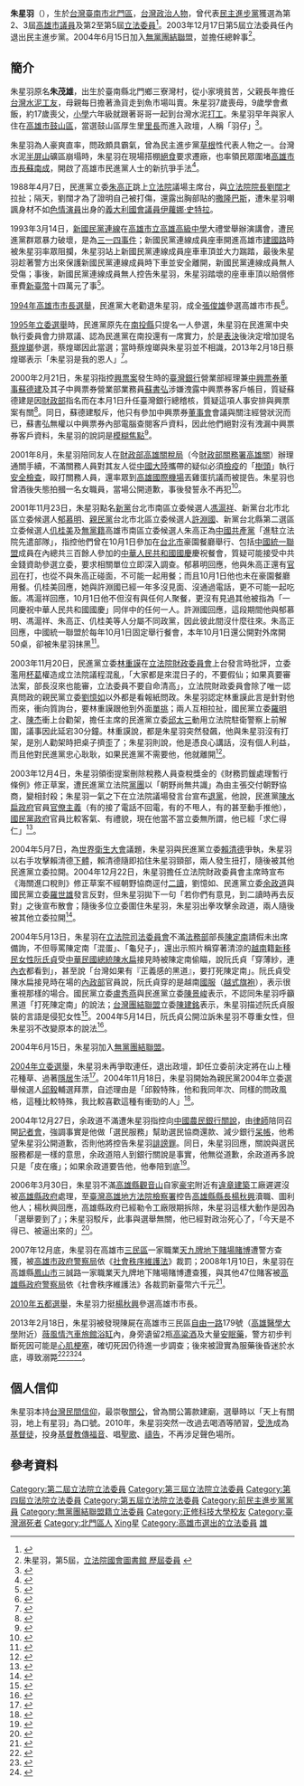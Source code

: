 {{Infobox AM
| name = 朱星羽<br/><small>Chu Hsin-yu</small>
| image name = 朱立法委員星羽 (第三屆).jpg
| order= {{ROC}}第2－5屆[[立法委員|立法委員]]
| term_start= 1993年2月1日
| term_end= 2005年1月31日
| constituency=   高雄市第一選舉區
| sex = 男 
| native place =
| date of birth = {{Birth date|1956|12|22}}
| date of death = {{Death date and age |2013|2|18|1956|12|22}}
| place of birth = {{ROC|臺灣省}}[[臺南縣|臺南縣]][[北門區|北門鄉]]（今[[臺南市|臺南市]]北門區）三寮灣村
| place of death = {{TWN}}[[高雄市|高雄市]][[三民區|三民區]][[自由一路|自由一路]]
| nationality ={{ROC}}
| party          = {{nonp}}（－2013年）
| otherparty     = {{Dpp}}（－2003年12月17日）<br>{{Npsu}}（2004年－2005年）
| religion = 早年[[台灣民間信仰|台灣民間信仰]]，晚年[[基督教|基督教]]
}}
{{Infobox EPW
| educate =
*[[高雄市鼓山區鼓岩國民小學|高雄市鼓山區鼓岩國民小學]]畢業
*[[高雄市立鼓山國民中學|高雄市立鼓山國民中學]]畢業
*[[正修工業專科學校|正修工業專科學校]]畢業
| past =
*高雄市優秀青年
*[[台灣血液基金會|台灣血液基金會]]高雄捐血中心緊急捐血隊隊員
*高雄市鼓山區厚生里里長二任
*[[高雄市議會|高雄市議會]]第二、三屆議員
*民主進步黨第五、六、七屆中央常務委員
*正修工業專科學校校友會顧問
*台南縣同鄉會顧問
*高雄市自來水改善促進委員會顧問
*高雄市市港合一促進委員會委員
*第二屆立法委員（{{Dpp}}）<br><span style="color: blue;">（1993年2月1日－1996年1月31日）</span>
*第三屆立法委員（{{Dpp}}）<br><span style="color: blue;">（1996年2月1日－1999年1月31日）</span>
*第四屆立法委員（{{Dpp}}）<br><span style="color: blue;">（1999年2月1日－2002年1月31日）</span>
*第五屆立法委員（{{Dpp}}{{to}}{{Npsu}}）<br><span style="color: blue;">（2002年2月1日－2005年1月31日）</span>
}}

'''朱星羽'''（{{bd|1956年|12月22日|2013年|2月18日|catIdx=J朱}}），生於[[台灣|台灣]][[臺南市|臺南市]][[北門區|北門區]]，[[台灣|台灣]][[政治人物|政治人物]]，曾代表[[民主進步黨|民主進步黨]]獲選為第2、3屆[[高雄市議員|高雄市議員]]及第2至第5屆[[立法委員|立法委員]]<ref>{{Cite web |url=http://www.ly.gov.tw/ly/01_introduce/0103_leg/leg_main/leg_ver01_01.jsp?ItemNO=01030100&lgno=00011&stage=5 |title=立法院全球資訊網 朱星羽委員簡介 |access-date=2008-07-11 |archive-date=2008-06-06 |archive-url=https://web.archive.org/web/20080606195240/http://www.ly.gov.tw/ly/01_introduce/0103_leg/leg_main/leg_ver01_01.jsp?ItemNO=01030100&lgno=00011&stage=5 |dead-url=no }}</ref>。2003年12月17日第5屆立法委員任內退出民主進步黨。2004年6月15日加入[[無黨團結聯盟|無黨團結聯盟]]，並擔任總幹事<ref>朱星羽，第5屆，[http://npl.ly.gov.tw/do/www/commissioner?act=exp 立法院國會圖書館 歷屆委員] {{Wayback|url=http://npl.ly.gov.tw/do/www/commissioner?act=exp |date=20170215195234 }}</ref>。

==簡介==
朱星羽原名'''朱茂雄'''，出生於臺南縣北門鄉三寮灣村，從小家境貧苦，父親長年擔任[[台灣水泥|台灣水泥]][[工友|工友]]，母親每日擔著漁貨走到魚市場叫賣。朱星羽7歲喪母，9歲學會煮飯，約17歲喪父，[[小學|小學]]六年級就跟著哥哥一起到台灣水泥[[打工|打工]]。朱星羽早年與家人住在[[高雄市|高雄市]][[鼓山區|鼓山區]]，當選鼓山區厚生里[[里長|里長]]而進入政壇，人稱「羽仔」<ref>{{cite news|language=zh-tw|author=廖國雄|title=羽仔問政火爆 為人豪爽|url=http://www.twtimes.com.tw/?page=news&nid=309156|publisher=[[臺灣時報|臺灣時報]]|date=2013-02-18|accessdate=2016-08-21|archive-url=https://web.archive.org/web/20160821235547/http://www.twtimes.com.tw/?page=news&nid=309156|archive-date=2016-08-21|dead-url=yes}}</ref>。 

朱星羽為人豪爽直率，問政頗具霸氣，曾為民主進步黨[[草根|草根]]性代表人物之一。台灣水泥[[半屏山|半屏山]]礦區崩塌時，朱星羽在現場搭棚[[絕食|絕食]]要求遷廠，也率領民眾圍堵[[高雄市市長|高雄市市長]][[蘇南成|蘇南成]]，開啟了高雄市民進黨人士的新抗爭手法<ref>{{cite news|language=zh-tw|author=金名|title=話題人物朱星羽傳猝死 政壇驚愕|url=http://newtalk.tw/news/view/2013-02-18/33711|publisher=[[新頭殼|新頭殼]]|date=2013-02-18|accessdate=2016-08-21|archive-date=2020-10-23|archive-url=https://web.archive.org/web/20201023001138/https://newtalk.tw/news/view/2013-02-18/33711|dead-url=no}}</ref>。

1988年4月7日，民進黨立委[[朱高正|朱高正]]跳上[[立法院|立法院]]議場主席台，與[[立法院院長|立法院院長]][[劉闊才|劉闊才]]拉扯；隔天，劉闊才為了證明自己被打傷，還露出胸部貼的[[撒隆巴斯|撒隆巴斯]]，遭朱星羽嘲諷身材不如[[色情演員|色情演員]]出身的[[義大利|義大利]][[國會議員|國會議員]][[伊蘿娜·史特拉|伊蘿娜·史特拉]]。

1993年3月14日，[[新國民黨連線|新國民黨連線]]在[[高雄市立高雄高級中學|高雄市立高雄高級中學]]大禮堂舉辦演講會，遭民進黨群眾暴力破壞，是為[[三一四事件_(高雄)|三一四事件]]；新國民黨連線成員座車開進高雄市[[建國路_(高雄市)|建國路]]時被朱星羽率眾阻攔，朱星羽站上新國民黨連線成員座車車頂並大力踹踏，最後朱星羽趁著警方出來保護新國民黨連線成員時下車並安全離開，新國民黨連線成員無人受傷；事後，新國民黨連線成員無人控告朱星羽，朱星羽踏壞的座車車頂以賠償修車費[[新臺幣|新臺幣]]十四萬元了事<ref>{{cite news|language=zh-tw|author=[[許仁圖|許仁圖]]|title=天上關羽 地上朱星羽 (上)|url=http://www.toughguy.tw/modules/tadnews/pda.php?nsn=789|publisher=《很角色週報》第121期|date=2013-02-26|accessdate=2016-08-22|archive-date=2016-08-23|archive-url=https://web.archive.org/web/20160823020005/http://www.toughguy.tw/modules/tadnews/pda.php?nsn=789|dead-url=no}}</ref>。

[[1994年中華民國省市長暨省市議員選舉|1994年高雄市市長選舉]]，民進黨大老勸退朱星羽，成全[[張俊雄|張俊雄]]參選高雄市市長<ref>{{cite news|language=zh-tw|author=政治中心|title=風雲戰將朱星羽 驚傳猝死汽車旅館|url=http://www.nownews.com/n/2013/02/18/324546|publisher=[[今日新聞網|今日新聞網]]|date=2013-02-18|accessdate=2016-08-21|archive-date=2017-01-12|archive-url=https://web.archive.org/web/20170112133620/http://www.nownews.com/n/2013/02/18/324546|dead-url=no}}</ref>。

[[1995年中華民國立法委員選舉|1995年立委選舉]]時，民進黨原先在[[南投縣|南投縣]]只提名一人參選，朱星羽在民進黨中央執行委員會力排眾議、認為民進黨在南投還有一席實力，於是[[表決|表決]]後決定增加提名[[蔡煌瑯|蔡煌瑯]]參選，蔡煌瑯因此當選；當時蔡煌瑯與朱星羽並不相識，2013年2月18日蔡煌瑯表示「朱星羽是我的恩人」<ref>{{cite news|language=zh-tw|author=連線報導|title=前立委 朱星羽猝死摩鐵|url=http://www.appledaily.com.tw/appledaily/article/headline/20130219/34838009|publisher=[[台灣蘋果日報|台灣蘋果日報]]|date=2013-02-19|accessdate=2016-08-21|archive-date=2017-10-09|archive-url=https://web.archive.org/web/20171009172430/http://www.appledaily.com.tw/appledaily/article/headline/20130219/34838009|dead-url=no}}</ref>。

2000年2月21日，朱星羽指控[[興票案|興票案]]發生時的[[臺灣銀行|臺灣銀行]]營業部經理兼[[中興票券|中興票券]][[董事|董事]][[蘇德建|蘇德建]]及其子中興票券營業部業務員[[蘇書弘|蘇書弘]]涉嫌洩露中興票券客戶帳目，質疑蘇德建是因[[中華民國財政部|財政部]]指名而在本月1日升任臺灣銀行總稽核，質疑這項人事安排與興票案有關<ref>{{cite news|language=zh-tw|author=張麗伽|title=朱星羽：興票案是台銀總稽核洩漏|url=http://forums.chinatimes.com/report/vote2000/soong/89022135.htm|publisher=[[中時電子報|中時電子報]]|date=2000-02-21|accessdate=2016-08-22|archive-date=2017-01-12|archive-url=https://web.archive.org/web/20170112121014/http://forums.chinatimes.com/report/vote2000/soong/89022135.htm|dead-url=no}}</ref>。同日，蘇德建駁斥，他只有參加中興票券[[董事會|董事會]]會議與關注經營狀況而已，蘇書弘無權以中興票券內部電腦查閱客戶資料，因此他們絕對沒有洩漏中興票券客戶資料，朱星羽的說詞是[[模糊焦點|模糊焦點]]<ref>{{cite news|language=zh-tw|author=唐玉麟|title=蘇德建：父子絕未洩漏客戶資料|url=http://forums.chinatimes.com/report/vote2000/soong/89022136.htm|publisher=中時電子報|date=2000-02-21|accessdate=2016-08-22|archive-date=2017-01-12|archive-url=https://web.archive.org/web/20170112121041/http://forums.chinatimes.com/report/vote2000/soong/89022136.htm|dead-url=no}}</ref>。 

2001年8月，朱星羽陪同友人在[[財政部高雄關稅局|財政部高雄關稅局]]（今[[財政部關務署高雄關|財政部關務署高雄關]]）辦理通關手續，不滿關務人員對其友人從[[中國大陸|中國大陸]]攜帶的疑似必須[[檢疫|檢疫]]的「[[樹頭|樹頭]]」執行[[安全檢查|安全檢查]]，毆打關務人員，還率眾到[[高雄國際機場|高雄國際機場]]丟雞蛋抗議而被提告。朱星羽也曾酒後失態拍摑一名女職員，當場公開道歉，事後發誓永不再犯<ref>{{cite news|language=zh-tw|author=鍾錦榮|title=草根性強 敢衝敢嗆 問政風格剽悍　政壇小金剛 一生傳奇|url=http://www.twtimes.com.tw/?page=news&nid=309143|publisher=臺灣時報|date=2013-02-18|accessdate=2016-08-21|archive-url=https://web.archive.org/web/20160822065607/http://www.twtimes.com.tw/?page=news&nid=309143|archive-date=2016-08-22|dead-url=yes}}</ref>。

2001年11月23日，朱星羽點名[[新黨|新黨]]台北市南區立委候選人[[馮滬祥|馮滬祥]]、新黨台北市北區立委候選人[[郁慕明|郁慕明]]、[[親民黨|親民黨]]台北市北區立委候選人[[許淵國|許淵國]]、新黨台北縣第二選區立委候選人[[仉桂美|仉桂美]]及[[無黨籍|無黨籍]]高雄市南區立委候選人朱高正為[[中國共產黨|中國共產黨]]「進駐立法院先遣部隊」，指控他們曾在10月1日參加在[[台北市|台北市]]豪園餐廳舉行、包括[[中國統一聯盟|中國統一聯盟]]成員在內總共三百餘人參加的[[中華人民共和國國慶|中華人民共和國國慶]]慶祝餐會，質疑可能接受中共金錢資助參選立委，要求相關單位立即深入調查。郁慕明回應，他與朱高正還有[[官司|官司]]在打，也從不與朱高正碰面，不可能一起用餐；而且10月1日他也未在豪園餐廳用餐。仉桂美回應，她與許淵國已經一年多沒見面、沒通過電話，更不可能一起吃飯。馮滬祥回應，10月1日他不但沒有與任何人聚餐，更沒有見過其他被指為「一同慶祝中華人民共和國國慶」同伴中的任何一人。許淵國回應，這段期間他與郁慕明、馮滬祥、朱高正、仉桂美等人分屬不同政黨，因此彼此間沒什麼往來。朱高正回應，中國統一聯盟於每年10月1日固定舉行餐會，本年10月1日還公開對外席開50桌，卻被朱星羽抹黑<ref>{{Cite web |url=http://old.ltn.com.tw/2001/new/nov/24/today-p6.htm |title=5候選人 被指為中共先遣隊，自由時報，2001年11月24日 |access-date=2016年5月28日 |archive-date=2016年6月30日 |archive-url=https://web.archive.org/web/20160630172005/http://old.ltn.com.tw/2001/new/nov/24/today-p6.htm |dead-url=no }}</ref>。

2003年11月20日，民進黨立委[[林重謨|林重謨]]在[[立法院財政委員會|立法院財政委員會]]上台發言時批評，立委濫用[[杯葛|杯葛]]權造成立法院議程混亂，「大家都是來混日子的，不要假仙；如果真要審法案，部長沒來也能審，立法委員不要自命清高」，立法院財政委員會除了唯一認真問政的親民黨立委[[劉憶如|劉憶如]]以外都是看報紙問政。朱星羽認定林重謨此言是針對他而來，衝向質詢台，要林重謨跟他到外面[[單挑|單挑]]；兩人互相拉扯，國民黨立委[[羅明才|羅明才]]、[[陳杰_(政治人物)|陳杰]]衝上台勸架，擔任主席的民進黨立委[[邱太三|邱太三]]動用立法院駐衛警察上前解圍，議事因此延宕30分鐘。林重謨說，都是朱星羽突然發飆，他與朱星羽沒有打架，是別人勸架時把桌子擠歪了；朱星羽則說，他是憑良心講話，沒有個人利益，而且他對民進黨忠心耿耿，如果民進黨不需要他，他就離開<ref>{{cite news|language=zh-tw|author=張麗娜|title=綠營立委朱星羽林重謨扭打|url=http://www.appledaily.com.tw/appledaily/article/headline/20031121/512380|publisher=台灣蘋果日報|date=2003-11-21|accessdate=2016-08-21|archive-date=2017-01-12|archive-url=https://web.archive.org/web/20170112211617/http://www.appledaily.com.tw/appledaily/article/headline/20031121/512380/|dead-url=no}}</ref>。 

2003年12月4日，朱星羽領銜提案刪除稅務人員查稅獎金的《財務罰鍰處理暫行條例》修正草案，遭民進黨立法院[[黨團|黨團]]以「朝野尚無共識」為由主張交付朝野協商，變相封殺；朱星羽一氣之下在立法院議場發言台宣布[[退黨|退黨]]，他說，民進黨[[陳水扁政府|陳水扁政府]]官員[[官僚主義|官僚主義]]（有的接了電話不回電，有的不甩人，有的甚至動手推他），[[國民黨政府|國民黨政府]]官員比較客氣、有禮貌，現在他當不當立委無所謂，他已經「求仁得仁」<ref>{{Cite web |url=http://old.ltn.com.tw/2003/new/dec/5/today-p5.htm |title=同志鬩牆 朱星羽惱怒退黨，自由時報，2003年12月5日 |access-date=2016年8月21日 |archive-date=2017年1月12日 |archive-url=https://web.archive.org/web/20170112141026/http://old.ltn.com.tw/2003/new/dec/5/today-p5.htm |dead-url=no }}</ref>。

2004年5月7日，為[[世界衛生大會|世界衛生大會]]議題，朱星羽與民進黨立委[[賴清德|賴清德]]爭執，朱星羽以右手攻擊賴清德[[生殖器|下體]]，賴清德隨即掐住朱星羽頸部，兩人發生扭打，隨後被其他民進黨立委拉開。2004年12月22日，朱星羽擔任立法院財政委員會主席時宣布《海關進口稅則》修正草案不經朝野協商逕付[[二讀|二讀]]，劉憶如、民進黨立委[[余政道|余政道]]與國民黨立委[[羅世雄|羅世雄]]發言反對，但朱星羽拋下一句「若你們有意見，到二讀時再去反對」之後宣布散會；隨後多位立委圍住朱星羽，朱星羽出拳攻擊余政道，兩人隨後被其他立委拉開<ref>{{cite news|language=zh-tw|author=李鴻典|title=今日人物／57歲猝逝！ 敢做敢言朱星羽 草莽衝撞立法院|url=http://www.nownews.com/n/2013/02/18/324506|publisher=今日新聞網|date=2013-02-18|accessdate=2016-08-21|archive-date=2016-08-21|archive-url=https://web.archive.org/web/20160821221754/http://www.nownews.com/n/2013/02/18/324506|dead-url=no}}</ref>。

2004年5月13日，朱星羽在[[立法院司法委員會|立法院司法委員會]]不滿[[中華民國法務部|法務部]]部長[[陳定南|陳定南]]請假未出席備詢，不但辱罵陳定南「混蛋」、「龜兒子」，還出示照片稱穿著清涼的[[越南|越南]]籍[[新移民女性|新移民女性]][[阮氏貞|阮氏貞]]受[[中華民國總統|中華民國總統]][[陳水扁|陳水扁]]接見時被陳定南偷瞄，說阮氏貞「穿薄紗，連[[內衣|內衣]]都看到」，甚至說「台灣如果有『正義感的黑道』，要打死陳定南」。阮氏貞受陳水扁接見時在場的[[中華民國內政部|內政部]]官員說，阮氏貞穿的是越南[[國服|國服]]（[[越式旗袍|越式旗袍]]），表示很重視那樣的場合。國民黨立委[[盧秀燕|盧秀燕]]與民進黨立委[[陳景峻|陳景峻]]表示，不認同朱星羽呼籲黑道「打死陳定南」的說法；[[台灣團結聯盟|台灣團結聯盟]]立委[[陳建銘|陳建銘]]表示，朱星羽描述阮氏貞服裝的言語是侵犯女性<ref>{{cite news|language=zh-tw|author=張麗娜、李淑華、孫英哲|title=朱星羽要黑道殺陳定南|url=http://www.appledaily.com.tw/appledaily/article/forum/20040514/929913|publisher=台灣蘋果日報|date=2004-05-14|accessdate=2016-08-21|archive-date=2017-01-12|archive-url=https://web.archive.org/web/20170112211613/http://www.appledaily.com.tw/appledaily/article/forum/20040514/929913/|dead-url=no}}</ref>。2004年5月14日，阮氏貞公開泣訴朱星羽不尊重女性，但朱星羽不改變原本的說法<ref>{{cite news|language=zh-tw|author=[[黃柏齡|黃柏齡]]、許文男|title=國服惹塵埃 越南媽媽好委屈|url=http://news.cts.com.tw/cts/politics/200405/200405140143450.html|publisher=[[華視新聞|華視新聞]]|date=2004-05-14|accessdate=2016-08-22|archive-date=2019-05-02|archive-url=https://web.archive.org/web/20190502225540/https://news.cts.com.tw/cts/politics/200405/200405140143450.html|dead-url=no}}</ref>。

2004年6月15日，朱星羽加入[[無黨團結聯盟|無黨團結聯盟]]。

[[2004年中華民國立法委員選舉|2004年立委選舉]]，朱星羽未再爭取連任，退出政壇，卸任立委前決定將在山上種花種草、過著[[隱居|隱居]]生活<ref>{{cite news|language=zh-tw|author=樊啟明、王經維|title=「待退」時間多 朱星羽抽空割雙眼皮|url=http://news.tvbs.com.tw/other/462762|publisher=TVBS新聞|date=2004-12-22|accessdate=2016-08-21|archive-date=2019-05-03|archive-url=https://web.archive.org/web/20190503032852/https://news.tvbs.com.tw/other/462762|dead-url=no}}</ref>。2004年11月18日，朱星羽開始為親民黨2004年立委選舉候選人[[邱毅|邱毅]]輔選拜票，自述理由是「邱毅特殊，他和我同年次、同樣的問政風格，這種比較特殊，我比較喜歡這種有衝勁的人」<ref>{{cite news|language=zh-tw|author=謝曜州、李皇龍|title=〈獨家〉無黨民進黨擺一邊 朱星羽挺邱毅|url=http://idid.tvbs.com.tw/other/467884|publisher=TVBS新聞|date=2004-11-18|accessdate=2016-08-21|archive-date=2017-01-12|archive-url=https://web.archive.org/web/20170112121032/http://idid.tvbs.com.tw/other/467884|dead-url=no}}</ref>。

2004年12月27日，余政道不滿遭朱星羽指控向[[中國農民銀行|中國農民銀行]][[關說|關說]]，由[[律師|律師]]陪同召開[[記者會|記者會]]，強調事實是他做「選民服務」幫助選民協商還款、減少銀行[[呆帳|呆帳]]，他希望朱星羽公開道歉，否則他將控告朱星羽[[誹謗罪|誹謗罪]]。同日，朱星羽回應，關說與選民服務都是一樣的意思，余政道陪人到銀行關說是事實，他無從道歉，余政道再多說只是「皮在癢」；如果余政道要告他，他奉陪到底<ref>{{cite news|language=zh-tw|author=[[李八方|李八方]]|title=朱星羽：余政道皮在癢|url=http://www.appledaily.com.tw/appledaily/article/forum/20041228/1476982|publisher=台灣蘋果日報|date=2004-12-28|accessdate=2016-08-21|archive-date=2017-01-13|archive-url=https://web.archive.org/web/20170113094007/http://www.appledaily.com.tw/appledaily/article/forum/20041228/1476982/|dead-url=no}}</ref>。

2006年3月30日，朱星羽不滿[[高雄縣|高雄縣]][[觀音山_(高雄市)|觀音山]]自家[[豪宅|豪宅]]附近有[[違章建築|違章建築]]工廠遲遲沒被[[高雄縣政府|高雄縣政府]]處理，至[[臺灣高雄地方法院檢察署|臺灣高雄地方法院檢察署]]控告[[高雄縣縣長|高雄縣縣長]][[楊秋興|楊秋興]]瀆職、圖利他人；楊秋興回應，高雄縣政府已經勒令工廠限期拆除，朱星羽這樣大動作是因為「選舉要到了」；朱星羽駁斥，此事與選舉無關，他已經對政治死心了，「今天是不得已、被逼出來的」<ref>{{cite news|language=zh-tw|author=陳妙欣、趙立、孫永浩|title=朱星羽回來了！ 為違建怒告楊秋興|url=http://idid.tvbs.com.tw/politics/369604|publisher=TVBS新聞|date=2006-03-30|accessdate=2016-08-21|archive-date=2017-01-12|archive-url=https://web.archive.org/web/20170112181550/http://idid.tvbs.com.tw/politics/369604|dead-url=no}}</ref>。

2007年12月底，朱星羽在高雄市[[三民區|三民區]]一家職業[[天九牌|天九牌]][[地下賭場|地下賭場]][[賭博|賭博]]遭警方查獲，被[[高雄市政府警察局|高雄市政府警察局]]依《[[社會秩序維護法|社會秩序維護法]]》裁罰；2008年1月10日，朱星羽在高雄縣[[鳳山市|鳳山市]]三誠路一家職業天九牌地下賭場賭博遭查獲，與其他47位賭客被[[高雄縣政府警察局|高雄縣政府警察局]]依《社會秩序維護法》各裁罰新臺幣六千元<ref>{{cite news|language=zh-tw|author=林錫淵、-{涂}-建豐|title=朱星羽賭天九牌 遭逮|url=http://www.appledaily.com.tw/appledaily/article/headline/20080111/30160071|publisher=台灣蘋果日報|date=2008-01-11|accessdate=2015-07-04}}</ref>。

[[2010年五都選舉|2010年五都選舉]]，朱星羽力挺[[楊秋興|楊秋興]]參選高雄市市長。

2013年2月18日，朱星羽被發現陳屍在高雄市三民區[[自由一路|自由一路]]179號（[[高雄醫學大學|高雄醫學大學]]附近）[[薇風情汽車旅館|薇風情汽車旅館]][[浴缸|浴缸]]內，身旁遺留2瓶[[高粱酒|高粱酒]]及大量[[安眠藥|安眠藥]]，警方初步判斷死因可能是[[心肌梗塞|心肌梗塞]]，確切死因仍待進一步調查；後來被證實為服藥後昏迷於水底，導致溺斃<ref>{{Cite web |url=http://udn.com/NEWS/BREAKINGNEWS/BREAKINGNEWS2/7701405.shtml |title=前立委朱星羽 傳心肌梗塞亡，聯合報即時新聞，2013年2月18日 |access-date=2013年2月18日 |archive-date=2013年3月16日 |archive-url=https://web.archive.org/web/20130316080900/http://udn.com/NEWS/BREAKINGNEWS/BREAKINGNEWS2/7701405.shtml |dead-url=no }}</ref><ref>{{cite news|url=http://fashion.ettoday.net/news/164538|title=前立委朱星羽在汽車旅館猝逝|publisher=[[ETtoday新聞雲|ETtoday新聞雲]]|date=2013-02-18|accessdate=2016-05-28|archive-date=2019-05-03|archive-url=https://web.archive.org/web/20190503085648/https://fashion.ettoday.net/news/164538|dead-url=no}}</ref><ref>{{Cite web |url=http://news.ltn.com.tw/news/politics/breakingnews/765885 |title=前立委朱星羽汽車旅館猝死 高雄政壇震驚，自由時報即時新聞，2013年02月18日 |access-date=2016年5月28日 |archive-date=2020年10月29日 |archive-url=https://web.archive.org/web/20201029230956/https://news.ltn.com.tw/news/politics/breakingnews/765885 |dead-url=no }}</ref>。

==個人信仰==
朱星羽本持[[台灣民間信仰|台灣民間信仰]]，最崇敬[[關公|關公]]，曾為關公籌款建廟，選舉時以「天上有關羽，地上有星羽」為口號。2010年，朱星羽突然一改過去喝酒等陋習，[[受洗|受洗]]成為[[基督徒|基督徒]]，投身[[基督教|基督教]][[傳福音|傳福音]]、唱[[聖歌|聖歌]]、[[禱告|禱告]]，不再涉足聲色場所。

==參考資料==
{{Reflist}}

{{中華民國第二屆立法委員}}
{{中華民國第三屆立法委員}}
{{中華民國第四屆立法委員}}
{{中華民國第五屆立法委員}}

{{DEFAULTSORT:Zhu朱}}
[[Category:第二屆立法院立法委員|Category:第二屆立法院立法委員]]
[[Category:第三屆立法院立法委員|Category:第三屆立法院立法委員]]
[[Category:第四屆立法院立法委員|Category:第四屆立法院立法委員]]
[[Category:第五屆立法院立法委員|Category:第五屆立法院立法委員]]
[[Category:前民主進步黨黨員|Category:前民主進步黨黨員]]
[[Category:無黨團結聯盟籍立法委員|Category:無黨團結聯盟籍立法委員]]
[[Category:正修科技大學校友|Category:正修科技大學校友]]
[[Category:臺灣溺死者|Category:臺灣溺死者]]
[[Category:北門區人|Category:北門區人]]
[[Category:朱姓|Xing星]]
[[Category:高雄市選出的立法委員|Category:高雄市選出的立法委員]]
[[Category:民主進步黨籍立法委員|雄]]